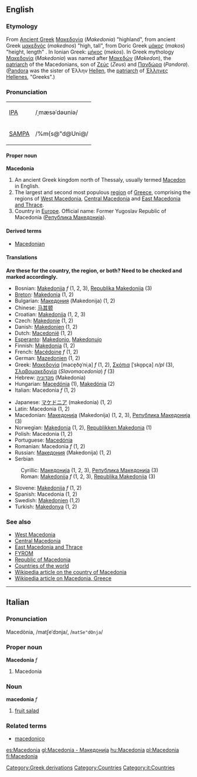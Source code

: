 ==English==

===Etymology===
From [[Ancient Greek]] [[Μακεδονία]] (''Makedonia'') "highland", from ancient Greek [[μακεδνός]] (''makednos'')  "high, tall", from Doric Greek [[μάκος]] (''makos'') "height, length" . In Ionian Greek: [[μήκος]] (''mekos'').
In Greek mythology [[Μακεδονία]] (''Makedonia'') was named after [[Μακεδών]] (''Makedon''), the [[patriarch]] of the Macedonians, son of [[Ζεύς]] (''Zeus'') and [[Πανδώρα]] (''Pandora''). ([[Pandora]] was the sister of Έλλην [[Hellen]], the [[patriarch]] of  [[Έλληνες]] [[Hellenes]], "Greeks".)

===Pronunciation===
{| border=1 cellpadding=5
| [[w:IPA|IPA]] || /ˌmæsəˈdəʊniə/
|-
| [[w:SAMPA|SAMPA]] || /%m{s@"d@Uni@/
|}
====Proper noun====
{{Wikipedia}}
{{wikipediapar|Macedonia (region)}}
'''Macedonia'''
# An ancient Greek kingdom north of Thessaly, usually termed [[Macedon]] in English.
# The largest and second most populous [[region]] of [[Greece]], comprising the regions of [[West Macedonia]], [[Central Macedonia]] and [[East Macedonia and Thrace]].
# Country in [[Europe]]. Official name: Former Yugoslav Republic of Macedonia ([[Република Македонија]]).

====Derived terms====
*[[Macedonian]]

====Translations====

'''Are these for the country, the region, or both?  Need to be checked and marked accordingly.'''
{{top}}
*Bosnian: [[Makedonija]] ''f'' (1, 2, 3), [[Republika Makedonija]] (3)
*[[Breton]]: [[Makedonia]] (1, 2)
*Bulgarian: [[Македония]] (Makedonija) (1, 2)
*Chinese: [[马其顿]]
*Croatian: [[Makedonija]] (1, 2, 3)
*Czech: [[Makedonie]] (1, 2)
*Danish: [[Makedonien]] (1, 2)
*Dutch: [[Macedonië]] (1, 2)
*[[Esperanto]]: [[Makedonio]], [[Makedonujo]]
*Finnish: [[Makedonia]] (1, 2)
*French: [[Macédoine]] ''f'' (1, 2)
*German: [[Mazedonien]] (1, 2)
*Greek: [[Μακεδονία]] [mace̞ðo̞ˈniˌa] ''f'' (1, 2), [[Σκόπια]] [ˈsko̞pça] ''n/pl'' (3), [[Σλαβομακεδονία]] (''Slavomacedonia'') ''f'' (3)
*Hebrew: [[מקדוניה]] (Makedonia)
*Hungarian: [[Macedónia]] (1), [[Makedónia]] (2)
*Italian: Macedonia ''f'' (1, 2)
{{mid}}
*Japanese: [[マケドニア]] (makedonia) (1, 2)
*Latin: Macedonia (1, 2) 
*Macedonian: [[Македонија]] (Makedonija) (1, 2, 3), [[Република Македонија]] (3)
*Norwegian: [[Makedonia]] (1, 2), [[Republikken Makedonia]] (1)
*Polish: Macedonia (1, 2)
*Portuguese: [[Macedónia]]
*Romanian: Macedonia ''f'' (1, 2)
*Russian: [[Македония]] (Makedonija) (1, 2)
*Serbian
:Cyrillic: [[Македонија]] {{f}} (1, 2, 3), [[Република Македонија]] {{f}} (3)
:Roman: [[Makedonija]] ''f'' (1, 2, 3), [[Republika Makedonija]] {{f}} (3)
*Slovene: [[Makedonija]] ''f'' (1, 2)
*Spanish: Macedonia (1, 2)
*Swedish: [[Makedonien]] (1,2)
*Turkish: [[Makedonya]] (1, 2)
{{bottom}}

===See also===
*[[West Macedonia]]
*[[Central Macedonia]]
*[[East Macedonia and Thrace]]
*[[FYROM]]
*[[Republic of Macedonia]]
*[[Countries of the world]]
*[[w:Republic of Macedonia|Wikipedia article on the country of Macedonia]]
*[[w:Macedonia|Wikipedia article on Macedonia, Greece]]

----

==Italian==
===Pronunciation===
Macedònia, /matʃeˈdɔnja/, /<tt>matSe"dOnja</tt>/
===Proper noun===
'''Macedonia''' ''f''
# Macedonia
===Noun===
'''macedonia'''  ''f''
# [[fruit salad]]
===Related terms===
*[[macedonico]]


[[Category:Greek derivations]]
[[Category:Countries]]
[[Category:it:Countries]]

[[es:Macedonia]]
[[gl:Macedonia - Македонија]]
[[hu:Macedonia]]
[[pl:Macedonia]]
[[fi:Macedonia]]